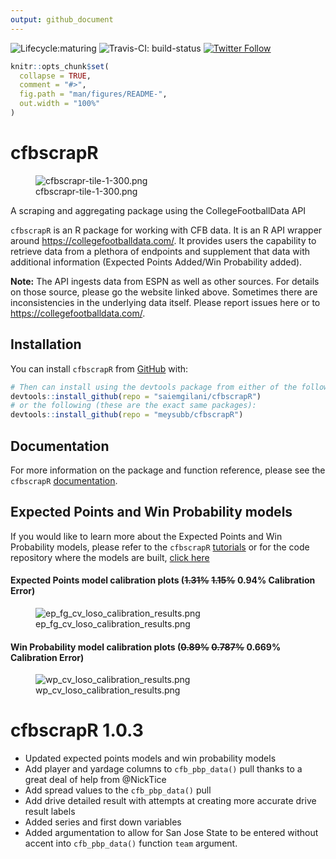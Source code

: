 ```yaml
---
output: github_document
---
```


<!-- README.md is generated from README.Rmd. Please edit that file -->

<!-- badges: start -->
  ![Lifecycle:maturing](https://img.shields.io/badge/lifecycle-maturing-blue.svg)
  ![Travis-CI: build-status](https://travis-ci.com/saiemgilani/cfbscrapR.svg?token=BxsozfUD3VCvCzzJpdFf&branch=master)
  [![Twitter Follow](https://img.shields.io/twitter/follow/cfbscrapR?style=social)](https://twitter.com/cfbscrapR)
  <!-- badges: end -->

```r
knitr::opts_chunk$set(
  collapse = TRUE,
  comment = "#>",
  fig.path = "man/figures/README-",
  out.width = "100%"
)
```

# cfbscrapR 
![cfbscrapr-tile-1-300.png](https://raw.githubusercontent.com/saiemgilani/cfbscrapR/master/man/figures/cfbscrapr-tile-1-300.png)


A scraping and aggregating package using the CollegeFootballData API


`cfbscrapR` is an R package for working with CFB data. It is an R API wrapper around [https://collegefootballdata.com/](https://collegefootballdata.com/). It provides users the capability to retrieve data from a plethora of endpoints and supplement that data with additional information (Expected Points Added/Win Probability added). 

__Note:__ The API ingests data from ESPN as well as other sources. For details on those source, please go the website linked above. Sometimes there are inconsistencies in the underlying data itself. Please report issues here or to [https://collegefootballdata.com/](https://collegefootballdata.com/). 

## Installation
You can install `cfbscrapR` from [GitHub](https://github.com/saiemgilani/cfbscrapR) with:

``` r
# Then can install using the devtools package from either of the following:
devtools::install_github(repo = "saiemgilani/cfbscrapR")
# or the following (these are the exact same packages):
devtools::install_github(repo = "meysubb/cfbscrapR")
```
## Documentation
For more information on the package and function reference, please see the `cfbscrapR` [documentation](https://saiemgilani.github.io/cfbscrapR/).

## Expected Points and Win Probability models
If you would like to learn more about the Expected Points and Win Probability models, please refer to the `cfbscrapR` [tutorials](https://saiemgilani.github.io/cfbscrapR/articles/index.html) or for the code repository where the models are built, [click here](https://github.com/meysubb/cfbscrapR-MISC)

#### Expected Points model calibration plots (~~1.31%~~ ~~1.15%~~ 0.94% Calibration Error)
![ep_fg_cv_loso_calibration_results.png](https://github.com/saiemgilani/cfbscrapR/blob/master/man/figures/ep_fg_cv_loso_calibration_results.png?raw=true)
 
#### Win Probability model calibration plots (~~0.89%~~ ~~0.787%~~ 0.669% Calibration Error)
![wp_cv_loso_calibration_results.png](https://github.com/saiemgilani/cfbscrapR/blob/master/man/figures/wp_cv_loso_calibration_results.png?raw=true)

# cfbscrapR 1.0.3
- Updated expected points models and win probability models
- Add player and yardage columns to ```cfb_pbp_data()``` pull thanks to a great deal of help from @NickTice
- Add spread values to the ```cfb_pbp_data()``` pull
- Add drive detailed result with attempts at creating more accurate drive result labels
- Added series and first down variables
- Added argumentation to allow for San Jose State to be entered without accent into ```cfb_pbp_data()``` function `team` argument.